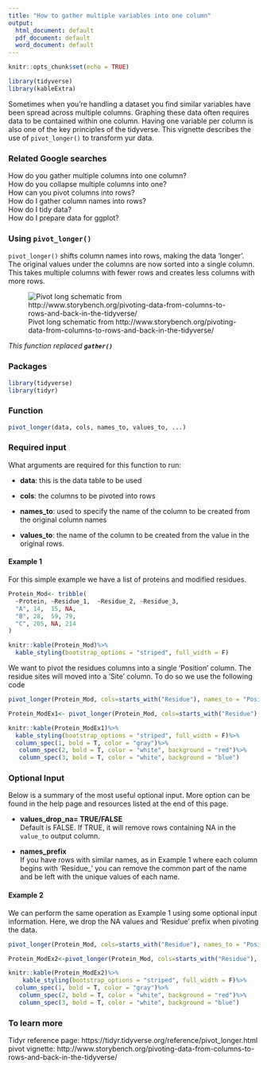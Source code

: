 ```yaml
---
title: "How to gather multiple variables into one column"
output:
  html_document: default
  pdf_document: default
  word_document: default
---
```


```r
knitr::opts_chunk$set(echo = TRUE)

library(tidyverse)
library(kableExtra)
```

Sometimes when you're handling a dataset you find similar variables have been spread across multiple columns. Graphing these data often requires data to be contained within one column. Having one variable per column is also one of the key principles of the tidyverse. This vignette describes the use of `pivot_longer()` to transform yur data. 

### Related Google searches
How do you gather multiple columns into one column?  
How do you collapse multiple columns into one?  
How can you pivot columns into rows?  
How do I gather column names into rows?  
How do I tidy data?  
How do I prepare data for ggplot?  
  
### Using `pivot_longer()`   
`pivot_longer()` shifts column names into rows, making the data 'longer'. The original values under the columns are now sorted into a single column. This takes multiple columns with fewer rows and creates less columns with more rows.

![Pivot long schematic from http://www.storybench.org/pivoting-data-from-columns-to-rows-and-back-in-the-tidyverse/](pivotlong.png)

*This function replaced **`gather()`** * 

### Packages
```r
library(tidyverse)
library(tidyr)
```


### Function
```r
pivot_longer(data, cols, names_to, values_to, ...)
```

### **Required input**
What arguments are required for this function to run:  

* **data**: this is the data table to be used  

* **cols**: the columns to be pivoted into rows  

* **names_to**: used to specify the name of the column to be created from the original column names  

* **values_to**: the name of the column to be created from the value in the original rows. 

  
  
#### Example 1
For this simple example we have a list of proteins and modified residues. 
```r
Protein_Mod<- tribble(
  ~Protein, ~Residue_1,  ~Residue_2, ~Residue_3,
  "A", 14,  15, NA,
  "B", 28,  59, 79, 
  "C", 205, NA, 214
)

knitr::kable(Protein_Mod)%>%
  kable_styling(bootstrap_options = "striped", full_width = F)
```


We want to pivot the residues columns into a single 'Position' column. The residue sites will moved into a 'Site' column. 
To do so we use the following code

```r
pivot_longer(Protein_Mod, cols=starts_with("Residue"), names_to = "Position", values_to = "Site")
```
```r
Protein_ModEx1<- pivot_longer(Protein_Mod, cols=starts_with("Residue"), names_to = "Position", values_to = "Site")

knitr::kable(Protein_ModEx1)%>%
  kable_styling(bootstrap_options = "striped", full_width = F)%>%
  column_spec(1, bold = T, color = "gray")%>%
   column_spec(2, bold = T, color = "white", background = "red")%>%
   column_spec(3, bold = T, color = "white", background = "blue")
```


### **Optional Input**
Below is a summary of the most useful optional input. More option can be found in the help page and resources listed at the end of this page.

* **values_drop_na= TRUE/FALSE**  
    Default is FALSE. If TRUE, it will remove rows containing NA in the `value_to` output column.
    
* **names_prefix**  
    If you have rows with similar names, as in Example 1 where each column begins with 'Residue_' you can remove the common part of the name and be left with the unique values of each name.
    
        
#### Example 2
We can perform the same operation as Example 1 using some optional input information. Here, we drop the NA values and 'Residue' prefix when pivoting the data.

```r
pivot_longer(Protein_Mod, cols=starts_with("Residue"), names_to = "Position", values_to = "Site", values_drop_na = TRUE, names_prefix = "Residue_")
```
```r
Protein_ModEx2<-pivot_longer(Protein_Mod, cols=starts_with("Residue"), names_to = "Position", values_to = "Site", values_drop_na = TRUE, names_prefix = "Residue_")

knitr::kable(Protein_ModEx2)%>%
    kable_styling(bootstrap_options = "striped", full_width = F)%>%
  column_spec(1, bold = T, color = "gray")%>%
   column_spec(2, bold = T, color = "white", background = "red")%>%
   column_spec(3, bold = T, color = "white", background = "blue")
```

### **To learn more**
Tidyr reference page: https://tidyr.tidyverse.org/reference/pivot_longer.html  
pivot vignette: http://www.storybench.org/pivoting-data-from-columns-to-rows-and-back-in-the-tidyverse/ 



